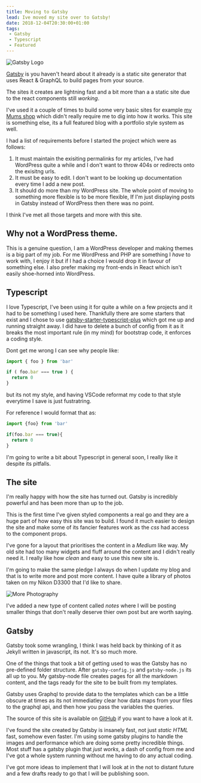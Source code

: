 ```yaml
---
title: Moving to Gatsby
lead: Ive moved my site over to Gatsby!
date: 2018-12-04T20:30:00+01:00
tags:
 - Gatsby
 - Typescript
 - Featured
---
```

![Gatsby Logo](./gatsby.png)

[Gatsby](https://www.gatsbyjs.org/) is you haven't heard about it already is a static site generator that uses React & GraphQL to build pages from your source.

The sites it creates are lightning fast and a bit more than a a static site due to the react components still _working_.

I've used it a couple of times to build some very basic sites for example [my Mums shop](/projects/the-book-lounge) which didn't really require me to dig into how it works. This site is something else, its a full featured blog with a portfolio style system as well.

I had a list of requirements before I started the project which were as follows:

 1. It must maintain the exisiting permalinks for my articles, I've had WordPress quite a while and I don't want to throw 404s or redirects onto the exisitng urls.
 1. It must be easy to edit. I don't want to be looking up documentation every time I add a new post.
 1. It should do more than my WordPress site. The whole point of moving to something more flexible is to be more flexible, If I'm just displaying posts in Gatsby instead of WordPress then there was no point.

I think I've met all those targets and more with this site.

## Why not a WordPress theme.

This is a genuine question, I am a WordPress developer and making themes is a big part of my job. For me WordPress and PHP are something I _have_ to work with, I enjoy it but if I had a choice I would drop it in favour of something else. I also prefer making my front-ends in React which isn't easily shoe-horned into WordPress.

## Typescript

I love Typescript, I've been using it for quite a while on a few projects and it had to be something I used here. Thankfully there are some starters that exist and I chose to use [gatsby-starter-typescript-plus](https://github.com/resir014/gatsby-starter-typescript-plus) which got me up and running straight away. I did have to delete a bunch of config from it as it breaks the most important rule (in my mind) for bootstrap code, it enforces a coding style.

Dont get me wrong I can see why people like:

```typescript
import { foo } from 'bar'

if ( foo.bar === true ) {
  return 0
}
```

but its not my style, and having VSCode reformat my code to that style everytime I save is just fustratring.

For reference I would format that as:

```typescript
import {foo} from 'bar'

if(foo.bar === true){
  return 0
}
```

I'm going to write a bit about Typescript in general soon, I really like it despite its pitfalls.

## The site

I'm really happy with how the site has turned out. Gatsby is incredibly powerful and has been more than up to the job.

This is the first time I've given styled components a real go and they are a huge part of how easy this site was to build. I found it much easier to design the site and make some of its fancier features work as the _css_ had access to the component props.

I've gone for a layout that prioritises the content in a _Medium_ like way. My old site had too many widgets and fluff around the content and I didn't really need it. I really like how _clean_ and easy to use this new site is.

I'm going to make the same pledge I always do when I update my blog and that is to write more and post more content. I have quite a library of photos taken on my Nikon D3300 that I'd like to share.

![More Photography](./photography.jpg)

I've added a new type of content called _notes_ where I will be posting smaller things that don't really deserve thier own post but are worth saying.

## Gatsby

Gatsby took some wrangling, I think I was held back by thinking of it as Jekyll written in javascript, its not. It's so much more.

One of the things that took a bit of getting used to was the Gatsby has no pre-defined folder structure. After `gatsby-config.js` and `gatsby-node.js` its all up to you. My gatsby-node file creates pages for all the markdown content, and the tags ready for the site to be built from my templates.

Gatsby uses Graphql to provide data to the templates which can be a little obscure at times as its not immediatley clear how data maps from your files to the graphql api, and then how you pass the variables the queries.

The source of this site is available on [GitHub](https://github.com/Arcath/arcath.net-gatsby) if you want to have a look at it.

I've found the site created by Gatsby is insanely fast, not just _static HTML_ fast, somehow even faster. I'm using some gatsby plugins to handle the images and performance which are doing some pretty incredible things. Most stuff has a gatsby plugin that _just works_, a dash of config from me and I've got a whole system running without me having to do any actual coding.

I've got more ideas to implement that I will look at in the not to distant future and a few drafts ready to go that I will be publishing soon.
